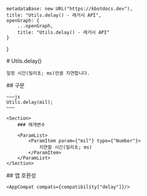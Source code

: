 
    metadataBase: new URL("https://kbotdocs.dev"),
    title: "Utils.delay() - 레거시 API",
    openGraph: {
        ...openGraph,
        title: "Utils.delay() - 레거시 API"
    }
}

<Section>
    # Utils.delay()

    일정 시간(밀리초; ms)만큼 지연합니다.
</Section>
<Section>
    ## 구문

    ~~~js
    Utils.delay(mil);
    ~~~

    <Section>
        ### 매개변수

        <ParamList>
            <ParamItem param={"mil"} type={"Number"}>
                지연할 시간(밀리초; ms)
            </ParamItem>
        </ParamList>
    </Section>
</Section>
<Section>
    ## 앱 호환성

    <AppCompat compats={compatibility["delay"]}/>
</Section>